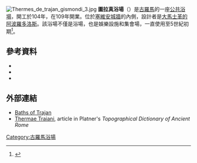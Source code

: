 [[File:Thermes_de_trajan_gismondi_3.jpg|thumb]]
'''圖拉真浴場'''（{{lang-la|Thermae Traiani}}）是[[古羅馬|古羅馬]]的一座[[古罗马浴场|公共浴場]]，開工於104年，在109年開業。位於[[塞維安城牆|塞維安城牆]]的內側，設計者是[[大馬士革的阿波羅多洛斯|大馬士革的阿波羅多洛斯]]。該浴場不僅是浴場，也是娛樂設施和集會場，一直使用至5世紀初期<ref>{{cite journal|last=La Rocca|first=Eugenio|title=The Newly Discovered City Fresco from Trajan's Baths, Rome|journal=Imago Mundi|publisher=Imago Mundi|year=2001|pages=121–124}}</ref>。

== 參考資料 ==
{{reflist}}
* {{cite journal|last=Anderson|first=James C. Jr. |title=The Date of the Thermae Traiani and the Topography of the Oppius Mons|journal=American Journal of Archaeology|publisher=Archaeological Institute of America|year=1985|pages= 499–509}}
* {{cite book|last=Platner|first=S.B.|title=The Topography and Monuments of Ancient Rome|url=https://archive.org/details/topographyandmo01platgoog|edition=2nd|year=1911|page=[https://archive.org/details/topographyandmo01platgoog/page/n480 454]}}
* {{cite book|last=Gates|first=Charles|title=Ancient Cities: The Archaeology of Urban Life in the Ancient Near East and Egypt, Greece, and Rome|publisher=Routledge|year=2003|page=378}}

== 外部連結 ==
* [https://web.archive.org/web/20050204113450/http://www.cavazzi.com/roman-empire/tours/rome/baths-trajan.html Baths of Trajan]
* [http://penelope.uchicago.edu/Thayer/E/Gazetteer/Places/Europe/Italy/Lazio/Roma/Rome/_Texts/PLATOP*/Thermae_Trajani.html Thermae Traiani], article in Platner's ''Topographical Dictionary of Ancient Rome''

{{coord|41|53|30.72|N|12|29|46.61|E|source:itwiki_region:IT_type:landmark|display=title}}

[[Category:古羅馬浴場|Category:古羅馬浴場]]